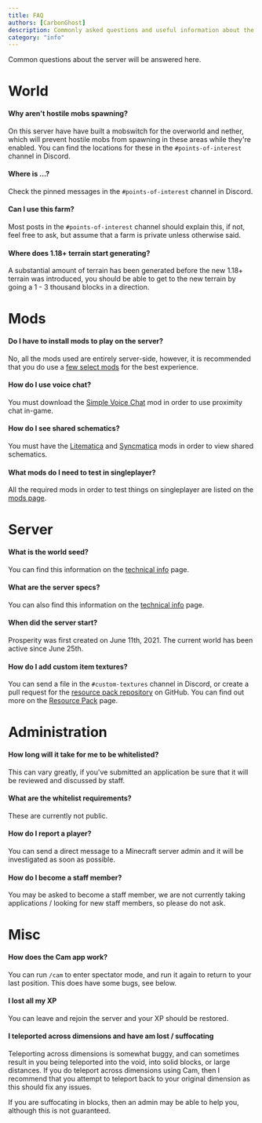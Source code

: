 ```yaml
---
title: FAQ
authors: [CarbonGhost]
description: Commonly asked questions and useful information about the server.
category: "info"
---
```


Common questions about the server will be answered here.

# World

#### Why aren't hostile mobs spawning?

On this server have have built a mobswitch for the overworld and nether, which will prevent hostile mobs from spawning in these areas while they're enabled. You can find the locations for these in the `#points-of-interest` channel in Discord.

#### Where is ...?

Check the pinned messages in the `#points-of-interest` channel in Discord.

#### Can I use this farm?

Most posts in the `#points-of-interest` channel should explain this, if not, feel free to ask, but assume that a farm is private unless otherwise said.

#### Where does 1.18+ terrain start generating?

A substantial amount of terrain has been generated before the new 1.18+ terrain was introduced, you should be able to get to the new terrain by going a 1 - 3 thousand blocks in a direction.

# Mods

#### Do I have to install mods to play on the server?

No, all the mods used are entirely server-side, however, it is recommended that you do use a [few select mods](new-player-guide/#mods--useful-tools) for the best experience.

#### How do I use voice chat?

You must download the [Simple Voice Chat](https://www.curseforge.com/minecraft/mc-mods/simple-voice-chat/) mod in order to use proximity chat in-game.

#### How do I see shared schematics?

You must have the [Litematica](https://www.curseforge.com/minecraft/mc-mods/litematica) and [Syncmatica](https://www.curseforge.com/minecraft/mc-mods/syncmatica) mods in order to view shared schematics.

#### What mods do I need to test in singleplayer?

All the required mods in order to test things on singleplayer are listed on the [mods page](/wiki/tweaks-and-changes).

# Server

#### What is the world seed?

You can find this information on the [technical info](/wiki/technical-information) page.

#### What are the server specs?

You can also find this information on the [technical info](/wiki/technical-information) page.

#### When did the server start?

Prosperity was first created on June 11th, 2021. The current world has been active since June 25th.

#### How do I add custom item textures?

You can send a file in the `#custom-textures` channel in Discord, or create a pull request for the [resource pack repository](https://github.com/ProsperityMC/Prosperity-Resource-Pack) on GitHub. You can find out more on the [Resource Pack](resource-pack) page.

# Administration

#### How long will it take for me to be whitelisted?

This can vary greatly, if you've submitted an application be sure that it will be reviewed and discussed by staff.

#### What are the whitelist requirements?

These are currently not public.

#### How do I report a player?

You can send a direct message to a Minecraft server admin and it will be investigated as soon as possible.

#### How do I become a staff member?

You may be asked to become a staff member, we are not currently taking applications / looking for new staff members, so please do not ask.

# Misc

#### How does the Cam app work?

You can run `/cam` to enter spectator mode, and run it again to return to your last position. This does have some bugs, see below.

#### I lost all my XP

You can leave and rejoin the server and your XP should be restored.

#### I teleported across dimensions and have am lost / suffocating

Teleporting across dimensions is somewhat buggy, and can sometimes result in you being teleported into the void, into solid blocks, or large distances. If you do teleport across dimensions using Cam, then I recommend that you attempt to teleport back to your original dimension as this should fix any issues.

If you are suffocating in blocks, then an admin may be able to help you, although this is not guaranteed.
